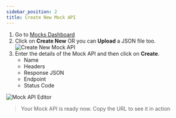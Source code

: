 ```yaml
---
sidebar_position: 2
title: Create New Mock API
---
```


1. Go to [Mocks Dashboard](https://app.requestly.io/mocks)
2. Click on **Create New** OR you can **Upload** a JSON file too.
![Create New Mock API](/img/docs/create-new-mock.png)
3. Enter the details of the Mock API and then click on **Create**.
    - Name
    - Headers
    - Response JSON
    - Endpoint
    - Status Code

![Mock API Editor](/img/docs/mock-api-editor.png)


> Your Mock API is ready now. Copy the URL to see it in action